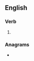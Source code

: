 ==English==

===Verb===
{{head|en|verb form}}

# {{present participle of|molder|lang=en|nocat=1}}

===Anagrams===
* {{anagrams|en|a=degilmnor|gold miner|goldminer|remolding}}